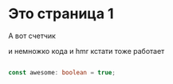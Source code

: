 # Это страница 1

А вот счетчик

<Counter />

и немножко кода и hmr кстати тоже работает

```ts

const awesome: boolean = true;

```